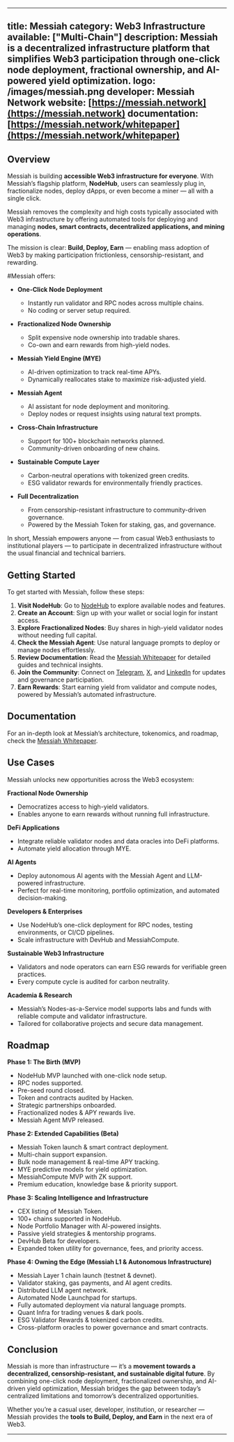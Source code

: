 ---

title: Messiah
category: Web3 Infrastructure
available: \["Multi-Chain"]
description: Messiah is a decentralized infrastructure platform that simplifies Web3 participation through one-click node deployment, fractional ownership, and AI-powered yield optimization.
logo: /images/messiah.png
developer: Messiah Network
website: [https://messiah.network](https://messiah.network)
documentation: [https://messiah.network/whitepaper](https://messiah.network/whitepaper)
---------------------------------------------------------------------------------------

## Overview

Messiah is building **accessible Web3 infrastructure for everyone**. With Messiah’s flagship platform, **NodeHub**, users can seamlessly plug in, fractionalize nodes, deploy dApps, or even become a miner — all with a single click.

Messiah removes the complexity and high costs typically associated with Web3 infrastructure by offering automated tools for deploying and managing **nodes, smart contracts, decentralized applications, and mining operations**.

The mission is clear: **Build, Deploy, Earn** — enabling mass adoption of Web3 by making participation frictionless, censorship-resistant, and rewarding.

\#Messiah offers:

* **One-Click Node Deployment**

  * Instantly run validator and RPC nodes across multiple chains.
  * No coding or server setup required.

* **Fractionalized Node Ownership**

  * Split expensive node ownership into tradable shares.
  * Co-own and earn rewards from high-yield nodes.

* **Messiah Yield Engine (MYE)**

  * AI-driven optimization to track real-time APYs.
  * Dynamically reallocates stake to maximize risk-adjusted yield.

* **Messiah Agent**

  * AI assistant for node deployment and monitoring.
  * Deploy nodes or request insights using natural text prompts.

* **Cross-Chain Infrastructure**

  * Support for 100+ blockchain networks planned.
  * Community-driven onboarding of new chains.

* **Sustainable Compute Layer**

  * Carbon-neutral operations with tokenized green credits.
  * ESG validator rewards for environmentally friendly practices.

* **Full Decentralization**

  * From censorship-resistant infrastructure to community-driven governance.
  * Powered by the Messiah Token for staking, gas, and governance.

In short, Messiah empowers anyone — from casual Web3 enthusiasts to institutional players — to participate in decentralized infrastructure without the usual financial and technical barriers.

## Getting Started

To get started with Messiah, follow these steps:

1. **Visit NodeHub**: Go to [NodeHub](https://app.messiah.network) to explore available nodes and features.
2. **Create an Account**: Sign up with your wallet or social login for instant access.
3. **Explore Fractionalized Nodes**: Buy shares in high-yield validator nodes without needing full capital.
4. **Check the Messiah Agent**: Use natural language prompts to deploy or manage nodes effortlessly.
5. **Review Documentation**: Read the [Messiah Whitepaper](https://messiah.network/whitepaper) for detailed guides and technical insights.
6. **Join the Community**: Connect on [Telegram](https://t.me/messiahnetwork), [X](https://x.com/messiah_network), and [LinkedIn](https://www.linkedin.com/company/messiahnetwork) for updates and governance participation.
7. **Earn Rewards**: Start earning yield from validator and compute nodes, powered by Messiah’s automated infrastructure.

## Documentation

For an in-depth look at Messiah’s architecture, tokenomics, and roadmap, check the [Messiah Whitepaper](https://messiah.network/whitepaper).

## **Use Cases**

Messiah unlocks new opportunities across the Web3 ecosystem:

**Fractional Node Ownership**

* Democratizes access to high-yield validators.
* Enables anyone to earn rewards without running full infrastructure.

**DeFi Applications**

* Integrate reliable validator nodes and data oracles into DeFi platforms.
* Automate yield allocation through MYE.

**AI Agents**

* Deploy autonomous AI agents with the Messiah Agent and LLM-powered infrastructure.
* Perfect for real-time monitoring, portfolio optimization, and automated decision-making.

**Developers & Enterprises**

* Use NodeHub’s one-click deployment for RPC nodes, testing environments, or CI/CD pipelines.
* Scale infrastructure with DevHub and MessiahCompute.

**Sustainable Web3 Infrastructure**

* Validators and node operators can earn ESG rewards for verifiable green practices.
* Every compute cycle is audited for carbon neutrality.

**Academia & Research**

* Messiah’s Nodes-as-a-Service model supports labs and funds with reliable compute and validator infrastructure.
* Tailored for collaborative projects and secure data management.

## Roadmap

**Phase 1: The Birth (MVP)**

* NodeHub MVP launched with one-click node setup.
* RPC nodes supported.
* Pre-seed round closed.
* Token and contracts audited by Hacken.
* Strategic partnerships onboarded.
* Fractionalized nodes & APY rewards live.
* Messiah Agent MVP released.

**Phase 2: Extended Capabilities (Beta)**

* Messiah Token launch & smart contract deployment.
* Multi-chain support expansion.
* Bulk node management & real-time APY tracking.
* MYE predictive models for yield optimization.
* MessiahCompute MVP with ZK support.
* Premium education, knowledge base & priority support.

**Phase 3: Scaling Intelligence and Infrastructure**

* CEX listing of Messiah Token.
* 100+ chains supported in NodeHub.
* Node Portfolio Manager with AI-powered insights.
* Passive yield strategies & mentorship programs.
* DevHub Beta for developers.
* Expanded token utility for governance, fees, and priority access.

**Phase 4: Owning the Edge (Messiah L1 & Autonomous Infrastructure)**

* Messiah Layer 1 chain launch (testnet & devnet).
* Validator staking, gas payments, and AI agent credits.
* Distributed LLM agent network.
* Automated Node Launchpad for startups.
* Fully automated deployment via natural language prompts.
* Quant Infra for trading venues & dark pools.
* ESG Validator Rewards & tokenized carbon credits.
* Cross-platform oracles to power governance and smart contracts.

## Conclusion

Messiah is more than infrastructure — it’s a **movement towards a decentralized, censorship-resistant, and sustainable digital future**. By combining one-click node deployment, fractionalized ownership, and AI-driven yield optimization, Messiah bridges the gap between today’s centralized limitations and tomorrow’s decentralized opportunities.

Whether you’re a casual user, developer, institution, or researcher — Messiah provides the **tools to Build, Deploy, and Earn** in the next era of Web3.

---